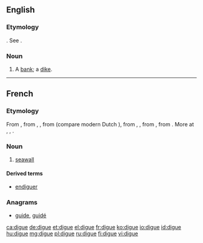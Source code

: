 ==English==

===Etymology===
{{etyl|fr|en}}. See {{term|dike|lang=en}}.

===Noun===
{{en-noun}}

# {{context|obsolete|lang=en}} A [[bank]]; a [[dike]].
#: {{rfquotek|Sir W. Temple}}

{{Webster 1913}}

----

==French==

===Etymology===
From {{etyl|frm|fr}} {{term|digue|lang=frm}}, from {{etyl|fro|fr}} {{term|dike|lang=fro}}, {{term|diic|lang=fro}}, from {{etyl|dum|fr}} {{term|dijc|lang=dum}} (compare modern Dutch {{term|dijk|lang=nl}}), from {{etyl|odt|fr}} {{term|diic|lang=odt}}, {{term|dīc|lang=odt}}, from {{etyl|gem-pro|fr}} {{m|gem-pro|*dīkaz||pool}}, from {{etyl|ine-pro|fr}} {{m|ine-pro|*dʰeygʷ-||to stick, stab, pierce, dig}}. More at {{l|en|dig}}, {{l|en|dike}}, {{l|en|ditch}}.

===Noun===
{{fr-noun|f}}

# [[seawall]]

====Derived terms====
* [[endiguer]]

===Anagrams===
* [[guide#French|guide]], [[guidé#French|guidé]]

[[ca:digue]]
[[de:digue]]
[[et:digue]]
[[el:digue]]
[[fr:digue]]
[[ko:digue]]
[[io:digue]]
[[id:digue]]
[[hu:digue]]
[[mg:digue]]
[[pl:digue]]
[[ru:digue]]
[[fi:digue]]
[[vi:digue]]